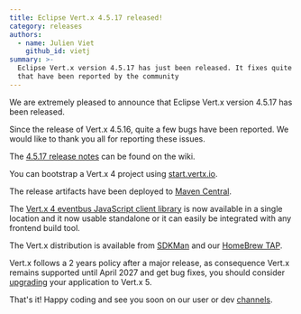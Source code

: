 ```yaml
---
title: Eclipse Vert.x 4.5.17 released!
category: releases
authors:
  - name: Julien Viet
    github_id: vietj
summary: >-
  Eclipse Vert.x version 4.5.17 has just been released. It fixes quite a few bugs
  that have been reported by the community
---
```


We are extremely pleased to announce that Eclipse Vert.x version 4.5.17 has been released.

Since the release of Vert.x 4.5.16, quite a few bugs have been reported. We would like to thank you all for reporting these issues.

The [4.5.17 release notes](https://github.com/vert-x3/wiki/wiki/4.5.17-Release-Notes) can be found on the wiki.

You can bootstrap a Vert.x 4 project using [start.vertx.io](https://start.vertx.io).

The release artifacts have been deployed to [Maven Central](https://search.maven.org/search?q=g:io.vertx%20AND%20v:4.5.16).

The [Vert.x 4 eventbus JavaScript client library](https://www.npmjs.com/package/@vertx/eventbus-bridge-client.js) is now available
in a single location and it now usable standalone or it can easily be integrated with any frontend build tool.

The Vert.x distribution is available from [SDKMan](https://sdkman.io) and our
[HomeBrew TAP](https://github.com/vertx-distrib/homebrew-tap).

Vert.x follows a 2 years policy after a major release, as consequence Vert.x remains supported until April 2027 and get
bug fixes, you should consider [upgrading](https://vertx.io/blog/from-vert-x-4-to-vert-x-5/) your application to Vert.x 5.

That's it! Happy coding and see you soon on our user or dev [channels](https://vertx.io/channels).

